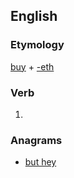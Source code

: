 ==English==

===Etymology===
[[buy]] + [[-eth]]

===Verb===
{{head|en|verb form}}

# {{en-archaic third-person singular of|buy}}

===Anagrams===
* [[but hey#English|but hey]]